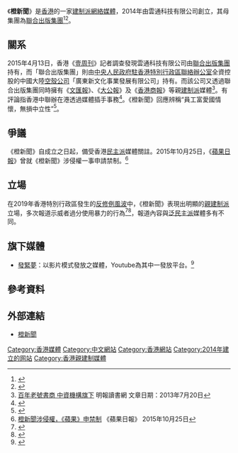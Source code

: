 {{distinguish|點新聞|眾新聞}}
{{Infobox newspaper
| name = Orange News 橙新聞
| logo = 
| logo_size = 
| website              = {{URL|https://www.orangenews.hk/|}}
| slogan               =    <!---->
| commercial           =    <!---->
| type                 =    <!---->
| registration         =    <!---->
| language             = [[繁體中文|繁體中文]]
| political            = 親[[建制派_(香港)|建制派]]
| num_users            =    <!---->
| content_license      =    <!---->
| programming language =    <!---->
| owner                = 雲通科技有限公司
| editor               = 
|foundation            = {{Start date and age|2014}} 
|ceased publication    = 
| revenue              =    <!---->
| alexa                = 
| ip                   =   
}}

《'''橙新聞'''》是[[香港|香港]]的一家[[建制派_(香港)|建制派]][[網絡媒體|網絡媒體]]，2014年由雲通科技有限公司創立，其母集團為[[聯合出版集團|聯合出版集團]]<ref name="post01">{{cite news |title=《壹週》揭中聯辦內地神秘公司　掌控香港傳媒出版業 |url=https://www.post852.com/93078/%E3%80%8A%E5%A3%B9%E9%80%B1%E3%80%8B%E6%8F%AD%E4%B8%AD%E8%81%AF%E8%BE%A6%E5%85%A7%E5%9C%B0%E7%A5%9E%E7%A7%98%E5%85%AC%E5%8F%B8%E3%80%80%E6%8E%8C%E6%8E%A7%E9%A6%99%E6%B8%AF%E5%82%B3%E5%AA%92%E5%87%BA/ |agency=[[852郵報|852郵報]] |date=2015-04-08 |accessdate=2019-09-26 |archive-date=2020-08-07 |archive-url=https://web.archive.org/web/20200807043715/https://www.post852.com/93078/%E3%80%8A%E5%A3%B9%E9%80%B1%E3%80%8B%E6%8F%AD%E4%B8%AD%E8%81%AF%E8%BE%A6%E5%85%A7%E5%9C%B0%E7%A5%9E%E7%A7%98%E5%85%AC%E5%8F%B8%E3%80%80%E6%8E%8C%E6%8E%A7%E9%A6%99%E6%B8%AF%E5%82%B3%E5%AA%92%E5%87%BA/ |dead-url=no }}</ref><ref>{{cite news |author1=張雯 |title=梁振英時代的香港媒體大洗牌 |url=http://www.supermedia.hk/519/%E6%A2%81%E6%8C%AF%E8%8B%B1%E6%99%82%E4%BB%A3%E7%9A%84%E9%A6%99%E6%B8%AF%E5%AA%92%E9%AB%94%E5%A4%A7%E6%B4%97%E7%89%8C/ |agency=超訊 |date=2016-02-18 |accessdate=2019-09-26 |archive-date=2021-02-26 |archive-url=https://web.archive.org/web/20210226103330/https://www.supermedia.hk/519/%e6%a2%81%e6%8c%af%e8%8b%b1%e6%99%82%e4%bb%a3%e7%9a%84%e9%a6%99%e6%b8%af%e5%aa%92%e9%ab%94%e5%a4%a7%e6%b4%97%e7%89%8c/ |dead-url=no }}</ref>。

== 關系 ==
2015年4月13日，香港《[[壹週刊_(香港)|壹周刊]]》記者調查發現雲通科技有限公司由[[聯合出版集團|聯合出版集團]]持有，而「聯合出版集團」則由[[中央人民政府駐香港特別行政區聯絡辦公室|中央人民政府駐香港特別行政區聯絡辦公室]]全資控股的中國大陸[[空殼公司|空殼公司]]「廣東新文化事業發展有限公司」持有。而該公司又透過聯合出版集團同時擁有《[[文匯報_(香港)|文匯報]]》、《[[大公報|大公報]]》及《[[香港商報|香港商報]]》等親[[建制派_(香港)|建制派]]媒體<ref>[http://reading.mingpao.com/cfm/BookSharingFocus.cfm?mode=details&iid=1102 百年老號書商 中資機構旗下] {{Wayback|url=http://reading.mingpao.com/cfm/BookSharingFocus.cfm?mode=details&iid=1102 |date=20170330012012 }}明報讀書網 文章日期：2013年7月20日</ref>。有評論指香港中聯辦在港透過媒體插手事務<ref>{{Cite web|title=隔牆有耳： 橙新聞書展豪派禮物 - 李八方|url=http://hk.apple.nextmedia.com/news/art/20150718/19223829|accessdate=2019-12-20|work=Apple Daily 蘋果日報|archive-date=2016-07-06|archive-url=https://web.archive.org/web/20160706162600/http://hk.apple.nextmedia.com/news/art/20150718/19223829|dead-url=no}}</ref>。《橙新聞》回應辨稱“員工富愛國情懷，無損中立性”<ref>{{Cite web|title=《橙新聞》員工富愛國情懷 無損中立性|url=http://www.symedialab.com/talk/%e3%80%8a%e6%a9%99%e6%96%b0%e8%81%9e%e3%80%8b%e4%b8%ad%e8%b3%87%e8%83%8c%e6%99%af-%e7%84%a1%e6%90%8d%e4%b8%ad%e7%ab%8b%e6%80%a7/|accessdate=2019-12-20|date=2015-11-05|work=新傳網|language=en-US}}</ref>。

== 爭議 ==
《橙新聞》自成立之日起，備受香港[[民主派_(香港)|民主派]]媒體關註。2015年10月25日，《[[蘋果日報_(香港)|蘋果日報]]》曾就《橙新聞》涉侵權一事申請禁制。<ref>[http://hk.apple.nextmedia.com/news/art/20151025/19346783 橙新聞涉侵權，《蘋果》申禁制] {{Wayback|url=http://hk.apple.nextmedia.com/news/art/20151025/19346783 |date=20171023192104 }} 《蘋果日報》 2015年10月25日</ref>

== 立場 ==
在2019年香港特別行政區發生的[[反修例風波|反修例風波]]中，《橙新聞》表現出明顯的[[親建制派|親建制派]]立場，多次報道示威者過分使用暴力的行為<ref>{{Cite web|title=【有片】與示威者發生口角 綠衣漢遭潑易燃液點火燒全身|url=http://www.orangenews.hk/news/system/2019/11/11/010131286.shtml|accessdate=2019-12-20|work=橙新聞|archive-date=2019-11-11|archive-url=https://web.archive.org/web/20191111105733/http://www.orangenews.hk/news/system/2019/11/11/010131286.shtml|dead-url=yes}}</ref><ref>{{Cite web|title=【包圍警總】呼籲示威者守法表達意見 張建宗：警方已極度容忍|url=http://www.orangenews.hk/news/system/2019/06/27/010120115.shtml|accessdate=2019-12-20|work=橙新聞|archive-date=2020-02-08|archive-url=https://web.archive.org/web/20200208064134/http://www.orangenews.hk/news/system/2019/06/27/010120115.shtml|dead-url=no}}</ref>，報道內容與[[民主派_(香港)|泛民主派]]媒體多有不同。

== 旗下媒體 ==
* [[發緊夢|發緊夢]]：以影片模式發放之媒體，Youtube為其中一發放平台。<ref>{{cite web |title=發緊夢-橙新聞 |url=https://www.orangenews.hk/tag/index.jhtml?tagId=141 |website=發緊夢-橙新聞 |accessdate=2021-07-09 |archive-date=2021-11-05 |archive-url=https://web.archive.org/web/20211105130323/https://www.orangenews.hk/tag/index.jhtml?tagId=141 |dead-url=no }}</ref>

==參考資料==
<references />

== 外部連結 ==
* [http://www.orangenews.hk/ 橙新聞] {{Wayback|url=http://www.orangenews.hk/ |date=20210401233957 }}

[[Category:香港媒體|Category:香港媒體]]
[[Category:中文網站|Category:中文網站]]
[[Category:香港網站|Category:香港網站]]
[[Category:2014年建立的网站|Category:2014年建立的网站]]
[[Category:香港親建制媒體|Category:香港親建制媒體]]